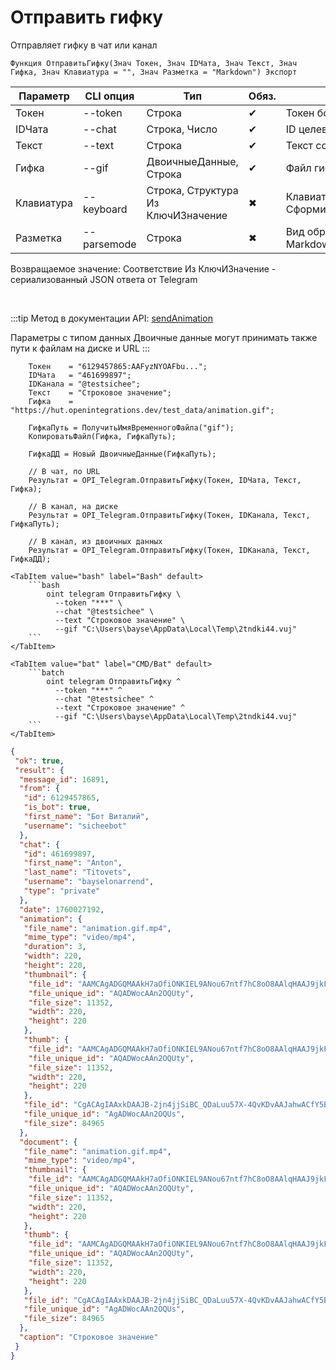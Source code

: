 ﻿---
sidebar_position: 6
description: Отправить гифку и другие функции для работы с Telegram в Открытом пакете интеграций - бесплатной open-source библиотеке интеграций для 1С:Предприятие 8, OneScript и CLI
keywords: [1C, 1С, 1С:Предприятие, 1С:Предприятие 8.3, API, Интеграция, Сервисы, Обмен, OneScript, CLI, Telegram]
---


# Отправить гифку
 Отправляет гифку в чат или канал



`Функция ОтправитьГифку(Знач Токен, Знач IDЧата, Знач Текст, Знач Гифка, Знач Клавиатура = "", Знач Разметка = "Markdown") Экспорт`

  | Параметр | CLI опция | Тип | Обяз. | Назначение |
  |-|-|-|-|-|
  | Токен | --token | Строка | &#x2714; | Токен бота |
  | IDЧата | --chat | Строка, Число | &#x2714; | ID целевого чата или IDЧата*IDТемы |
  | Текст | --text | Строка | &#x2714; | Текст сообщения |
  | Гифка | --gif | ДвоичныеДанные, Строка | &#x2714; | Файл гифки |
  | Клавиатура | --keyboard | Строка, Структура Из КлючИЗначение | &#x2716; | Клавиатура. См. СформироватьКлавиатуруПоМассивуКнопок |
  | Разметка | --parsemode | Строка | &#x2716; | Вид обработки текста (HTML, Markdown, MarkdownV2) |

  
  Возвращаемое значение:   Соответствие Из КлючИЗначение - сериализованный JSON ответа от Telegram

<br/>

:::tip
Метод в документации API: [sendAnimation](https://core.telegram.org/bots/api#sendanimation)

Параметры с типом данных Двоичные данные могут принимать также пути к файлам на диске и URL
:::
<br/>


```bsl title="Пример использования для 1С:Предприятие/OneScript"
    Токен    = "6129457865:AAFyzNYOAFbu...";
    IDЧата   = "461699897";
    IDКанала = "@testsichee";
    Текст    = "Строковое значение";
    Гифка    = "https://hut.openintegrations.dev/test_data/animation.gif";

    ГифкаПуть = ПолучитьИмяВременногоФайла("gif");
    КопироватьФайл(Гифка, ГифкаПуть);

    ГифкаДД = Новый ДвоичныеДанные(ГифкаПуть);

    // В чат, по URL
    Результат = OPI_Telegram.ОтправитьГифку(Токен, IDЧата, Текст, Гифка);

    // В канал, на диске
    Результат = OPI_Telegram.ОтправитьГифку(Токен, IDКанала, Текст, ГифкаПуть);

    // В канал, из двоичных данных
    Результат = OPI_Telegram.ОтправитьГифку(Токен, IDКанала, Текст, ГифкаДД);
```
    

 <Tabs>
  
    <TabItem value="bash" label="Bash" default>
        ```bash
            oint telegram ОтправитьГифку \
              --token "***" \
              --chat "@testsichee" \
              --text "Строковое значение" \
              --gif "C:\Users\bayse\AppData\Local\Temp\2tndki44.vuj"
        ```
    </TabItem>
  
    <TabItem value="bat" label="CMD/Bat" default>
        ```batch
            oint telegram ОтправитьГифку ^
              --token "***" ^
              --chat "@testsichee" ^
              --text "Строковое значение" ^
              --gif "C:\Users\bayse\AppData\Local\Temp\2tndki44.vuj"
        ```
    </TabItem>
</Tabs>


```json title="Результат"
{
 "ok": true,
 "result": {
  "message_id": 16891,
  "from": {
   "id": 6129457865,
   "is_bot": true,
   "first_name": "Бот Виталий",
   "username": "sicheebot"
  },
  "chat": {
   "id": 461699897,
   "first_name": "Anton",
   "last_name": "Titovets",
   "username": "bayselonarrend",
   "type": "private"
  },
  "date": 1760027192,
  "animation": {
   "file_name": "animation.gif.mp4",
   "mime_type": "video/mp4",
   "duration": 3,
   "width": 220,
   "height": 220,
   "thumbnail": {
    "file_id": "AAMCAgADGQMAAkH7aOfiONKIEL9ANou67ntf7hC8oO8AAlqHAAJ9jkFLpmoENGIapgMBAAdtAAM2BA",
    "file_unique_id": "AQADWocAAn2OQUty",
    "file_size": 11352,
    "width": 220,
    "height": 220
   },
   "thumb": {
    "file_id": "AAMCAgADGQMAAkH7aOfiONKIEL9ANou67ntf7hC8oO8AAlqHAAJ9jkFLpmoENGIapgMBAAdtAAM2BA",
    "file_unique_id": "AQADWocAAn2OQUty",
    "file_size": 11352,
    "width": 220,
    "height": 220
   },
   "file_id": "CgACAgIAAxkDAAJB-2jn4jjSiBC_QDaLuu57X-4QvKDvAAJahwACfY5BS6ZqBDRiGqYDNgQ",
   "file_unique_id": "AgADWocAAn2OQUs",
   "file_size": 84965
  },
  "document": {
   "file_name": "animation.gif.mp4",
   "mime_type": "video/mp4",
   "thumbnail": {
    "file_id": "AAMCAgADGQMAAkH7aOfiONKIEL9ANou67ntf7hC8oO8AAlqHAAJ9jkFLpmoENGIapgMBAAdtAAM2BA",
    "file_unique_id": "AQADWocAAn2OQUty",
    "file_size": 11352,
    "width": 220,
    "height": 220
   },
   "thumb": {
    "file_id": "AAMCAgADGQMAAkH7aOfiONKIEL9ANou67ntf7hC8oO8AAlqHAAJ9jkFLpmoENGIapgMBAAdtAAM2BA",
    "file_unique_id": "AQADWocAAn2OQUty",
    "file_size": 11352,
    "width": 220,
    "height": 220
   },
   "file_id": "CgACAgIAAxkDAAJB-2jn4jjSiBC_QDaLuu57X-4QvKDvAAJahwACfY5BS6ZqBDRiGqYDNgQ",
   "file_unique_id": "AgADWocAAn2OQUs",
   "file_size": 84965
  },
  "caption": "Строковое значение"
 }
}
```
